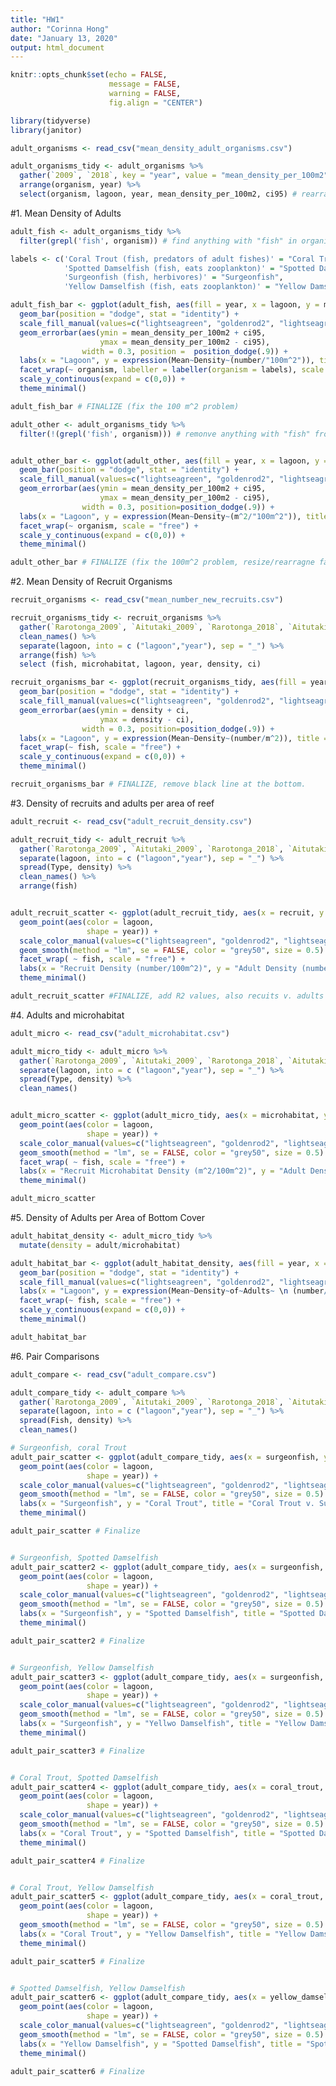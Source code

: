 ```yaml
---
title: "HW1"
author: "Corinna Hong"
date: "January 13, 2020"
output: html_document
---
```


```r
knitr::opts_chunk$set(echo = FALSE,
                      message = FALSE,
                      warning = FALSE,
                      fig.align = "CENTER")
```

```r

library(tidyverse)
library(janitor)

```

```r

adult_organisms <- read_csv("mean_density_adult_organisms.csv")

adult_organisms_tidy <- adult_organisms %>% 
  gather(`2009`, `2018`, key = "year", value = "mean_density_per_100m2") %>% 
  arrange(organism, year) %>% 
  select(organism, lagoon, year, mean_density_per_100m2, ci95) # rearranges columns

```

#1. Mean Density of Adults
</br>
```r

adult_fish <- adult_organisms_tidy %>% 
  filter(grepl('fish', organism)) # find anything with "fish" in organism column and keep it

labels <- c('Coral Trout (fish, predators of adult fishes)' = "Coral Trout", 
            'Spotted Damselfish (fish, eats zooplankton)' = "Spotted Damselfish",
            'Surgeonfish (fish, herbivores)' = "Surgeonfish",
            'Yellow Damselfish (fish, eats zooplankton)' = "Yellow Damselfish") # Rename organisms for facet labels

adult_fish_bar <- ggplot(adult_fish, aes(fill = year, x = lagoon, y = mean_density_per_100m2)) +
  geom_bar(position = "dodge", stat = "identity") +
  scale_fill_manual(values=c("lightseagreen", "goldenrod2", "lightseagreen", "goldenrod2")) +
  geom_errorbar(aes(ymin = mean_density_per_100m2 + ci95, 
                    ymax = mean_density_per_100m2 - ci95), 
                width = 0.3, position =  position_dodge(.9)) +  
  labs(x = "Lagoon", y = expression(Mean~Density~(number/"100m^2")), title = "Adult Fish Comparisons") +
  facet_wrap(~ organism, labeller = labeller(organism = labels), scale = "free") + # facet wrap with new labels
  scale_y_continuous(expand = c(0,0)) +  
  theme_minimal()

adult_fish_bar # FINALIZE (fix the 100 m^2 problem)

```


```r

adult_other <- adult_organisms_tidy %>% 
  filter(!(grepl('fish', organism))) # remonve anything with "fish" from organism column


adult_other_bar <- ggplot(adult_other, aes(fill = year, x = lagoon, y = mean_density_per_100m2)) +
  geom_bar(position = "dodge", stat = "identity") + 
  scale_fill_manual(values=c("lightseagreen", "goldenrod2", "lightseagreen", "goldenrod2")) +
  geom_errorbar(aes(ymin = mean_density_per_100m2 + ci95, 
                    ymax = mean_density_per_100m2 - ci95),
                width = 0.3, position=position_dodge(.9)) +  
  labs(x = "Lagoon", y = expression(Mean~Density~(m^2/"100m^2")), title = "Adult Organisms Comparisons") +
  facet_wrap(~ organism, scale = "free") + 
  scale_y_continuous(expand = c(0,0)) +
  theme_minimal()

adult_other_bar # FINALIZE (fix the 100m^2 problem, resize/rearragne facet graphs)

```

#2. Mean Density of Recruit Organisms
</br>
```r

recruit_organisms <- read_csv("mean_number_new_recruits.csv")

recruit_organisms_tidy <- recruit_organisms %>%
  gather(`Rarotonga_2009`, `Aitutaki_2009`, `Rarotonga_2018`, `Aitutaki_2018`, key = "lagoon", value = "density") %>%
  clean_names() %>% 
  separate(lagoon, into = c ("lagoon","year"), sep = "_") %>% 
  arrange(fish) %>% 
  select (fish, microhabitat, lagoon, year, density, ci)

```

```r

recruit_organisms_bar <- ggplot(recruit_organisms_tidy, aes(fill = year, x = lagoon, y = density)) +
  geom_bar(position = "dodge", stat = "identity") +
  scale_fill_manual(values=c("lightseagreen", "goldenrod2", "lightseagreen", "goldenrod2")) +
  geom_errorbar(aes(ymin = density + ci, 
                    ymax = density - ci),
                width = 0.3, position=position_dodge(.9)) +  
  labs(x = "Lagoon", y = expression(Mean~Density~(number/m^2)), title = "Fish Recruit Comparisons") +
  facet_wrap(~ fish, scale = "free") +  
  scale_y_continuous(expand = c(0,0)) +
  theme_minimal() 

recruit_organisms_bar # FINALIZE, remove black line at the bottom.

```

#3. Density of recruits and adults per area of reef
</br>
```r

adult_recruit <- read_csv("adult_recruit_density.csv")

adult_recruit_tidy <- adult_recruit %>%
  gather(`Rarotonga_2009`, `Aitutaki_2009`, `Rarotonga_2018`, `Aitutaki_2018`, key = "lagoon", value = "density") %>%
  separate(lagoon, into = c ("lagoon","year"), sep = "_") %>%
  spread(Type, density) %>%
  clean_names() %>%
  arrange(fish)

```

```r



```


```r

adult_recruit_scatter <- ggplot(adult_recruit_tidy, aes(x = recruit, y = adult)) +
  geom_point(aes(color = lagoon,
                 shape = year)) +
  scale_color_manual(values=c("lightseagreen", "goldenrod2", "lightseagreen", "goldenrod2")) +
  geom_smooth(method = "lm", se = FALSE, color = "grey50", size = 0.5) +
  facet_wrap( ~ fish, scale = "free") +
  labs(x = "Recruit Density (number/100m^2)", y = "Adult Density (number/100m^2)", title = "Recruit and Adult Density") +
  theme_minimal()

adult_recruit_scatter #FINALIZE, add R2 values, also recuits v. adults or adults v. recruits?

```

#4. Adults and microhabitat
</br>

```r

adult_micro <- read_csv("adult_microhabitat.csv")

adult_micro_tidy <- adult_micro %>% 
  gather(`Rarotonga_2009`, `Aitutaki_2009`, `Rarotonga_2018`, `Aitutaki_2018`, key = "lagoon", value = "density") %>%
  separate(lagoon, into = c ("lagoon","year"), sep = "_") %>% 
  spread(Type, density) %>% 
  clean_names()

```

```r



```

```r

adult_micro_scatter <- ggplot(adult_micro_tidy, aes(x = microhabitat, y = adult)) +
  geom_point(aes(color = lagoon,
                 shape = year)) +
  scale_color_manual(values=c("lightseagreen", "goldenrod2", "lightseagreen", "goldenrod2")) +
  geom_smooth(method = "lm", se = FALSE, color = "grey50", size = 0.5) +
  facet_wrap( ~ fish, scale = "free") +
  labs(x = "Recruit Microhabitat Density (m^2/100m^2)", y = "Adult Density (number/100m^2)", title = "Adult and microhabitat density") +
  theme_minimal()

adult_micro_scatter

```

#5. Density of Adults per Area of Bottom Cover

```r

adult_habitat_density <- adult_micro_tidy %>% 
  mutate(density = adult/microhabitat)

```

```r

adult_habitat_bar <- ggplot(adult_habitat_density, aes(fill = year, x = lagoon, y = density)) +
  geom_bar(position = "dodge", stat = "identity") + 
  scale_fill_manual(values=c("lightseagreen", "goldenrod2", "lightseagreen", "goldenrod2")) +
  labs(x = "Lagoon", y = expression(Mean~Density~of~Adults~ \n (number/m^2~of~microhabitat)), title = "Density of Adult Organisms in Microhabitat") +
  facet_wrap(~ fish, scale = "free") + 
  scale_y_continuous(expand = c(0,0)) +
  theme_minimal()

adult_habitat_bar

```

#6. Pair Comparisons

```r

adult_compare <- read_csv("adult_compare.csv")

adult_compare_tidy <- adult_compare %>% 
  gather(`Rarotonga_2009`, `Aitutaki_2009`, `Rarotonga_2018`, `Aitutaki_2018`, key = "lagoon", value = "density") %>% 
  separate(lagoon, into = c ("lagoon","year"), sep = "_") %>% 
  spread(Fish, density) %>% 
  clean_names()

```


```r

# Surgeonfish, coral Trout
adult_pair_scatter <- ggplot(adult_compare_tidy, aes(x = surgeonfish, y = coral_trout)) +
  geom_point(aes(color = lagoon,
                 shape = year)) +
  scale_color_manual(values=c("lightseagreen", "goldenrod2", "lightseagreen", "goldenrod2")) +
  geom_smooth(method = "lm", se = FALSE, color = "grey50", size = 0.5) +
  labs(x = "Surgeonfish", y = "Coral Trout", title = "Coral Trout v. Surgeonfish") +
  theme_minimal()

adult_pair_scatter # Finalize


# Surgeonfish, Spotted Damselfish
adult_pair_scatter2 <- ggplot(adult_compare_tidy, aes(x = surgeonfish, y = spotted_damselfish)) +
  geom_point(aes(color = lagoon,
                 shape = year)) +
  scale_color_manual(values=c("lightseagreen", "goldenrod2", "lightseagreen", "goldenrod2")) +
  geom_smooth(method = "lm", se = FALSE, color = "grey50", size = 0.5) +
  labs(x = "Surgeonfish", y = "Spotted Damselfish", title = "Spotted Damselfish v. Surgeonfish") +
  theme_minimal()

adult_pair_scatter2 # Finalize


# Surgeonfish, Yellow Damselfish
adult_pair_scatter3 <- ggplot(adult_compare_tidy, aes(x = surgeonfish, y = yellow_damselfish)) +
  geom_point(aes(color = lagoon,
                 shape = year)) +
  scale_color_manual(values=c("lightseagreen", "goldenrod2", "lightseagreen", "goldenrod2")) +
  geom_smooth(method = "lm", se = FALSE, color = "grey50", size = 0.5) +
  labs(x = "Surgeonfish", y = "Yellwo Damselfish", title = "Yellow Damselfish v. Surgeonfish") +
  theme_minimal()

adult_pair_scatter3 # Finalize


# Coral Trout, Spotted Damselfish
adult_pair_scatter4 <- ggplot(adult_compare_tidy, aes(x = coral_trout, y = spotted_damselfish)) +
  geom_point(aes(color = lagoon,
                 shape = year)) +
  scale_color_manual(values=c("lightseagreen", "goldenrod2", "lightseagreen", "goldenrod2")) +
  geom_smooth(method = "lm", se = FALSE, color = "grey50", size = 0.5) +
  labs(x = "Coral Trout", y = "Spotted Damselfish", title = "Spotted Damselfish v. Coral Trout") +
  theme_minimal()

adult_pair_scatter4 # Finalize


# Coral Trout, Yellow Damselfish
adult_pair_scatter5 <- ggplot(adult_compare_tidy, aes(x = coral_trout, y = yellow_damselfish)) +
  geom_point(aes(color = lagoon,
                 shape = year)) +
  geom_smooth(method = "lm", se = FALSE, color = "grey50", size = 0.5) +
  labs(x = "Coral Trout", y = "Yellow Damselfish", title = "Yellow Damselfish v. Coral Trout") +
  theme_minimal()

adult_pair_scatter5 # Finalize


# Spotted Damselfish, Yellow Damselfish
adult_pair_scatter6 <- ggplot(adult_compare_tidy, aes(x = yellow_damselfish, y = spotted_damselfish)) +
  geom_point(aes(color = lagoon,
                 shape = year)) +
  scale_color_manual(values=c("lightseagreen", "goldenrod2", "lightseagreen", "goldenrod2")) +
  geom_smooth(method = "lm", se = FALSE, color = "grey50", size = 0.5) +
  labs(x = "Yellow Damselfish", y = "Spotted Damselfish", title = "Spotted Damselfish v. Yellow Damselfish") +
  theme_minimal()

adult_pair_scatter6 # Finalize

```
